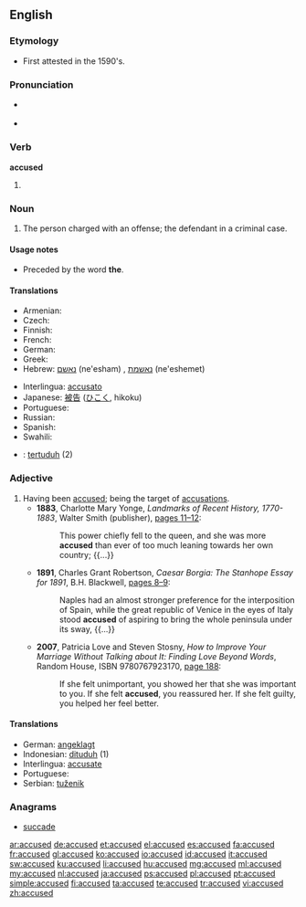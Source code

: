 ==English==

===Etymology===
* {{sense|noun}} First attested in the 1590's.

===Pronunciation===
* {{a|US}} {{IPA|/ə.ˈkjuzd/}}
* {{audio|en-us-accused.ogg|Audio (US)}}

===Verb===
'''accused'''

# {{en-past of|accuse}}

===Noun===
{{en-noun|accused}}

# {{context|legal|lang=en}} The person charged with an offense; the defendant in a criminal case.

====Usage notes====
* {{sense|noun}} Preceded by the word '''the'''.

====Translations====
{{trans-top|defendant}}
* Armenian: {{t-|hy|մեղադրյալ|sc=Armn}}
* Czech: {{t-|cs|obviněný|m}}
* Finnish: {{t+|fi|syytetty}}
* French: {{t+|fr|accusé}}
* German: {{t+|de|Angeklagte|m}}
* Greek: {{t+|el|κατηγορούμενος|m|tr=katigoroúmenos}}
* Hebrew: [[נאשם]] (ne'esham) {{m}}, [[נאשמת]] (ne'eshemet) {{f}}
{{trans-mid}}
* Interlingua: [[accusato]]
* Japanese: [[被告]] ([[ひこく]], hikoku)
* Portuguese: {{t+|pt|acusado|m}}
* Russian: {{t+|ru|обвиняемый|m|sc=Cyrl|tr=obvinjájemyj}}
* Spanish: {{t+|es|acusado|m}}
* Swahili: {{t+|sw|mshtakiwa}}
{{trans-bottom}}
{{checktrans-top}}
* {{ttbc|id}}: [[tertuduh]] (2)
{{trans-bottom}}

===Adjective===
{{en-adj}}

# Having been [[accuse]]d; being the target of [[accusation]]s.
#* '''1883''', Charlotte Mary Yonge, ''Landmarks of Recent History, 1770-1883'', Walter Smith (publisher), [http://books.google.com/books?id=gmQDAAAAQAAJ&pg=PA11&dq=accused pages 11–12]:
#*: This power chiefly fell to the queen, and she was more '''accused''' than ever of too much leaning towards her own country; {{...}}
#* '''1891''', Charles Grant Robertson, ''Caesar Borgia: The Stanhope Essay for 1891'', B.H. Blackwell, [http://books.google.com/books?id=h_1DAAAAYAAJ&pg=PA9&dq=accused pages 8–9]:
#*: Naples had an almost stronger preference for the interposition of Spain, while the great republic of Venice in the eyes of Italy stood '''accused''' of aspiring to bring the whole peninsula under its sway, {{...}}
#* '''2007''', Patricia Love and Steven Stosny, ''How to Improve Your Marriage Without Talking about It: Finding Love Beyond Words'', Random House, ISBN 9780767923170, [http://books.google.com/books?id=NnOeP48vS0EC&pg=PA188&dq=accused page 188]:
#*: If she felt unimportant, you showed her that she was important to you. If she felt '''accused''', you reassured her. If she felt guilty, you helped her feel better.

====Translations====
* German: [[angeklagt]]
* Indonesian: [[dituduh]] (1)
* Interlingua: [[accusate]]
* Portuguese: {{t+|pt|acusado|m}}
* Serbian: [[tuženik]]

===Anagrams===
* [[succade#English|succade]]

[[ar:accused]]
[[de:accused]]
[[et:accused]]
[[el:accused]]
[[es:accused]]
[[fa:accused]]
[[fr:accused]]
[[gl:accused]]
[[ko:accused]]
[[io:accused]]
[[id:accused]]
[[it:accused]]
[[sw:accused]]
[[ku:accused]]
[[li:accused]]
[[hu:accused]]
[[mg:accused]]
[[ml:accused]]
[[my:accused]]
[[nl:accused]]
[[ja:accused]]
[[ps:accused]]
[[pl:accused]]
[[pt:accused]]
[[simple:accused]]
[[fi:accused]]
[[ta:accused]]
[[te:accused]]
[[tr:accused]]
[[vi:accused]]
[[zh:accused]]